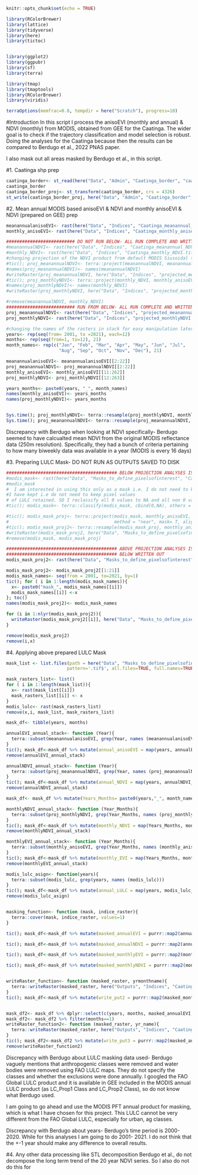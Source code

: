 ```r
knitr::opts_chunk$set(echo = TRUE)
```

```r
library(RColorBrewer)
library(lattice)
library(tidyverse)
library(here)
library(tictoc)


library(ggplot2)
library(ggpubr)
library(sf)
library(terra)

library(tmap)
library(tmaptools)
library(RColorBrewer)
library(viridis)

terraOptions(memfrac=0.8, tempdir = here("Scratch"), progress=10)
```


#Introduction 
In this script I process the anisoEVI (monthly and annual) & NDVI (monthly) from MODIS, obtained from GEE for the Caatinga. The wider goal is to check if the trajectory classification and model selection is robust. Doing the analyses for the Caatinga because then the results can be compared to Berdugo et al., 2022 PNAS paper. 

I also mask out all areas masked by Berdugo et al., in this script.

#1. Caatinga shp prep
```r
caatinga_border<- st_read(here("Data", "Admin", "Caatinga_border", "caatinga_border.shp"))
caatinga_border
caatinga_border_proj<- st_transform(caatinga_border, crs = 4326)
st_write(caatinga_border_proj, here("Data", "Admin", "Caatinga_border", "caatinga_border_WGSprojection.shp"))
```

#2. Mean annual MODIS based anisoEVI & NDVI and monthly anisoEVI & NDVI (prepared on GEE) prep
```r
meanannualanisoEVI<- rast(here("Data", "Indices", "Caatinga_meanannual_anisoEVI_2000_2021.tif")) #2000- 2021
monthly_anisoEVI<- rast(here("Data", "Indices", "Caatinga_monthly_anisoEVI.tif")) #April 2000 to Dec 2021

########################## DO NOT RUN BELOW- ALL RUN COMPLETE AND WRITTEN TO DISK
#meanannualNDVI<- rast(here("Data", "Indices", "Caatinga_meanannual_NDVI_2000_2022.tif")) #2000-2021
#monthly_NDVI<- rast(here("Data", "Indices", "Caatinga_monthly_NDVI.tif")) #Feb 2000 to Dec 2021
#changing projection of the NDVI product from default MODIS Siusoidal to EPSG 4326 ie WGS 1984
#tic(); proj_meanannualNDVI<- terra::project(meanannualNDVI, meanannualanisoEVI, method = "bilinear", align = T); toc() #5s
#names(proj_meanannualNDVI)<- names(meanannualNDVI)
#writeRaster(proj_meanannualNDVI, here("Data", "Indices", "projected_meanannualNDVI.tif"))
#tic(); proj_monthlyNDVI<- terra::project(monthly_NDVI, monthly_anisoEVI, method = "bilinear", align = T); toc() #2.5 min
#names(proj_monthlyNDVI)<- names(monthly_NDVI)
#writeRaster(proj_monthlyNDVI, here("Data", "Indices", "projected_monthlyNDVI.tif"))

#remove(meanannualNDVI, monthly_NDVI)
########################## RUN FROM BELOW- ALL RUN COMPLETE AND WRITTEN TO DISK
proj_meanannualNDVI<- rast(here("Data", "Indices", "projected_meanannualNDVI.tif"))
proj_monthlyNDVI<- rast(here("Data", "Indices", "projected_monthlyNDVI.tif"))

#changing the names of the rasters in stack for easy manipulation later on
years<- rep(seq(from= 2001, to =2021), each=12)
months<- rep(seq(from=1, to=12), 21)
month_names<- rep(c("Jan", "Feb", "Mar", "Apr", "May", "Jun", "Jul",
                    "Aug", "Sep", "Oct", "Nov", "Dec"), 21)

meanannualanisoEVI<- meanannualanisoEVI[[2:22]]
proj_meanannualNDVI<- proj_meanannualNDVI[[2:22]]
monthly_anisoEVI<- monthly_anisoEVI[[11:262]]
proj_monthlyNDVI<- proj_monthlyNDVI[[12:263]]

years_months<- paste0(years, "_", month_names)
names(monthly_anisoEVI)<- years_months
names(proj_monthlyNDVI)<- years_months


Sys.time(); proj_monthlyNDVI<- terra::resample(proj_monthlyNDVI, monthly_anisoEVI, threads = T); Sys.time() #half minute
Sys.time(); proj_meanannualNDVI<- terra::resample(proj_meanannualNDVI, monthly_anisoEVI, threads = T); Sys.time() #few seconds
```

Discrepancy with Berdugo when looking at NDVI specifically- Berdugo seemed to have calcualted mean NDVI from the original MODIS reflectance data (250m resolution). Specifically, they had a bunch of criteria pertaining to how many biweekly data was available in a year (MODIS is every 16 days)

#3. Preparing LULC Mask- DO NOT RUN AS OUTPUTS SAVED TO DISK
```r
########################################## BELOW PROJECTION ANALYSES IS COMPLETE, DO NOT REPEAT
#modis_mask<- rast(here("Data", "Masks_to_define_pixelsofinterest", "Caatinga_MODIS_LULC_mask.tif")) #2001-2002
#modis_mask 
#  I am interested in using this only as a mask i.e. I do not need to know which LULC 
#I have kept i.e do not need to keep pixel values 
# of LULC retained. SO I reclassify all 0 values to NA and all non 0 values to 1. 
#tic(); modis_mask<- terra::classify(modis_mask, cbind(0,NA), others = 1); toc()

#tic(); modis_mask_proj<- terra::project(modis_mask, monthly_anisoEVI, 
#                                        method = "near", mask= T, align=T); toc() #nearest neighbor becuse LULC is catergorical pixel values
#tic(); modis_mask_proj2<- terra::resample(modis_mask_proj, monthly_anisoEVI)
#writeRaster(modis_mask_proj2, here("Data", "Masks_to_define_pixelsofinterest", "Caatinga_proj_MODIS_LULC_mask.tif"))
#remove(modis_mask, modis_mask_proj)

########################################## ABOVE PROJECTION ANALYSES IS COMPLETE, DO NOT REPEAT
########################################## BELOW WRITTEN OUT
modis_mask_proj2<- rast(here("Data", "Masks_to_define_pixelsofinterest", "Caatinga_proj_MODIS_LULC_mask.tif"))

modis_mask_proj2<- modis_mask_proj2[[1:21]]
modis_mask_names<- seq(from = 2001, to=2021, by=1)
tic(); for ( i in 1:length(modis_mask_names)){
  x<- paste0("mask_", modis_mask_names[[i]])
  modis_mask_names[[i]] <-x
}; toc()
names(modis_mask_proj2)<- modis_mask_names

for (i in 1:nlyr(modis_mask_proj2)){
  writeRaster(modis_mask_proj2[[i]], here("Data", "Masks_to_define_pixelsofinterest","Caatinga_annual_mask2" ,paste0("Caatinga_",modis_mask_names[[i]], ".tif")))
}

remove(modis_mask_proj2)
remove(i,x)
```


#4. Applying above prepared LULC Mask
```r
mask_list <- list.files(path = here("Data", "Masks_to_define_pixelsofinterest", "Caatinga_annual_mask2"), 
                       pattern='.tif$', all.files=TRUE, full.names=TRUE) 

mask_rasters_list<- list()
for ( i in 1:length(mask_list)){
  x<- rast(mask_list[[i]])
  mask_rasters_list[[i]] <- x
}
modis_lulc<- rast(mask_rasters_list)
remove(x,i, mask_list, mask_rasters_list)

mask_df<- tibble(years, months)

annualEVI_annual_stack<- function (Year){
  terra::subset(meanannualanisoEVI, grep(Year, names (meanannualanisoEVI)))
}
tic(); mask_df<-mask_df %>% mutate(annual_anisoEVI = map(years, annualEVI_annual_stack)); toc()
remove(annualEVI_annual_stack)

annualNDVI_annual_stack<- function (Year){
  terra::subset(proj_meanannualNDVI, grep(Year, names (proj_meanannualNDVI)))
}
tic(); mask_df<-mask_df %>% mutate(annual_NDVI = map(years, annualNDVI_annual_stack)); toc()
remove(annualNDVI_annual_stack)

mask_df<- mask_df %>% mutate(Years_Months= paste0(years,"_", month_names))

monthlyNDVI_annual_stack<- function (Year_Months){
  terra::subset(proj_monthlyNDVI, grep(Year_Months, names (proj_monthlyNDVI)))
}
tic(); mask_df<-mask_df %>% mutate(monthly_NDVI = map(Years_Months, monthlyNDVI_annual_stack)); toc()
remove(monthlyNDVI_annual_stack)

monthlyEVI_annual_stack<- function (Year_Months){
  terra::subset(monthly_anisoEVI, grep(Year_Months, names (monthly_anisoEVI)))
}
tic(); mask_df<-mask_df %>% mutate(monthly_EVI = map(Years_Months, monthlyEVI_annual_stack)); toc()
remove(monthlyEVI_annual_stack)

modis_lulc_asign<- function(years){
  terra::subset(modis_lulc, grep(years, names (modis_lulc)))
}
tic(); mask_df<-mask_df %>% mutate(annual_LULC = map(years, modis_lulc_asign)); toc()
remove(modis_lulc_asign)


masking_function<- function (mask, indice_raster){
  terra::cover(mask, indice_raster, values=1)
}

tic(); mask_df<-mask_df %>% mutate(masked_annualEVI = purrr::map2(annual_anisoEVI, annual_LULC, masking_function)); toc() #144.39 sec

tic(); mask_df<-mask_df %>% mutate(masked_annualNDVI = purrr::map2(annual_NDVI, annual_LULC, masking_function)); toc() #31sec

tic(); mask_df<-mask_df %>% mutate(masked_monthlyEVI = purrr::map2(monthly_EVI, annual_LULC, masking_function)); toc() #18 min

tic(); mask_df<-mask_df %>% mutate(masked_monthlyNDVI = purrr::map2(monthly_NDVI, annual_LULC, masking_function)); toc() #14min


writeRaster_function<- function (masked_raster, yrmonthname){
  terra::writeRaster(masked_raster, here("Outputs", "Indices", "Caatinga", "masked_monthlyEVI", paste0("masked_monthlyEVI_", yrmonthname, ".tif")))
}
tic(); mask_df<-mask_df %>% mutate(write_put2 = purrr::map2(masked_monthlyEVI, Years_Months, writeRaster_function)); toc() 


mask_df2<- mask_df %>% dplyr::select(c(years, months, masked_annualEVI, masked_annualNDVI))
mask_df2<- mask_df2 %>% filter(months==1)
writeRaster_function2<- function (masked_raster, yr_name){
  terra::writeRaster(masked_raster, here("Outputs", "Indices", "Caatinga", "masked_annualNDVI", paste0("masked_annualNDVI_", yr_name, ".tif")))
}
tic(); mask_df2<-mask_df2 %>% mutate(write_put3 = purrr::map2(masked_annualNDVI, years, writeRaster_function2)); toc() 
remove(writeRaster_function2)

```

Discrepancy with Berdugo about LULC masking data used- Berdugo vaguely mentions that anthropogenic classes were removed and water bodies were removed using FAO LULC maps. They do not specify the classes and whether the exclusions were done annually. I googled the FAO Global LULC product and it is available in GEE included in the MODIS annual LULC product (as LC_Prop1 Class and LC_Prop2 Class), so do not know what Berdugo used. 

I am going to go ahead and use the MODIS PFT annual product for masking, which is what I have chosen for this project. This LULC cannot be very different from the FAO Global LULC, especially for urban, ag classes. 

Discrepancy with Berdugo about years- Berdugo's time period is 2000-2020. While for this analyses I am going to do 2001- 2021. I do not think that the +-1 year should make any difference to overall results.


#4. Any other data processing like STL decomposition
Berdugo et al., do not decompose the long term trend of the 20 year NDVI series. So I also do not do this for 